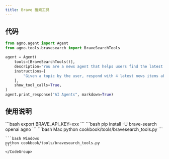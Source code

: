 ```yaml
---
title: Brave 搜索工具
---
```

## 代码

```python cookbook/tools/bravesearch_tools.py
from agno.agent import Agent
from agno.tools.bravesearch import BraveSearchTools

agent = Agent(
    tools=[BraveSearchTools()],
    description="You are a news agent that helps users find the latest news.",
    instructions=[
        "Given a topic by the user, respond with 4 latest news items about that topic."
    ],
    show_tool_calls=True,
)
agent.print_response("AI Agents", markdown=True)
```

## 使用说明

<Steps>
  <Snippet file="create-venv-step.mdx" />

  <Step title="设置您的 API 凭证">
    ```bash
    export BRAVE_API_KEY=xxx
    ```
  </Step>

  <Step title="安装库">
    ```bash
    pip install -U brave-search openai agno
    ```
  </Step>

  <Step title="运行智能体">
    <CodeGroup>
    ```bash Mac
    python cookbook/tools/bravesearch_tools.py
    ```

    ```bash Windows
    python cookbook/tools/bravesearch_tools.py
    ```
    </CodeGroup>
  </Step>
</Steps>